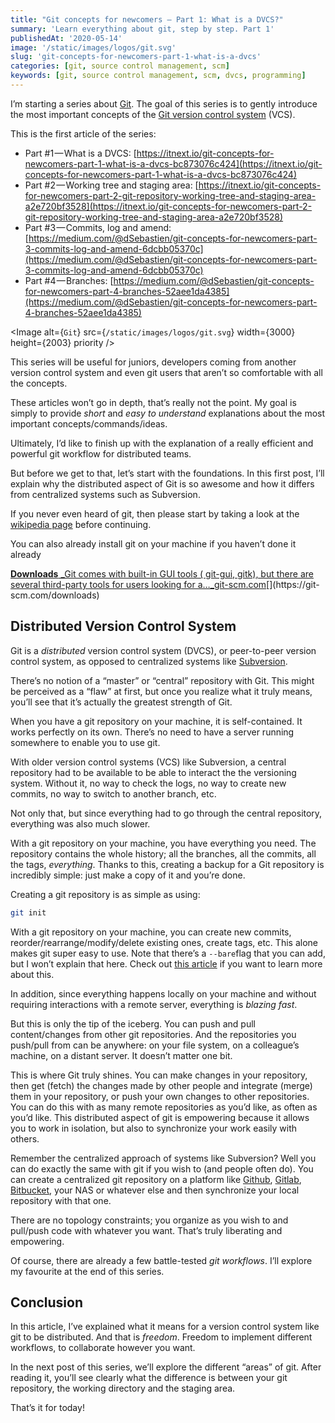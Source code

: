 ```yaml
---
title: "Git concepts for newcomers — Part 1: What is a DVCS?"
summary: 'Learn everything about git, step by step. Part 1'
publishedAt: '2020-05-14'
image: '/static/images/logos/git.svg'
slug: 'git-concepts-for-newcomers-part-1-what-is-a-dvcs'
categories: [git, source control management, scm]
keywords: [git, source control management, scm, dvcs, programming]
---
```


I’m starting a series about [Git](https://git-scm.com/). The goal of this series is to gently introduce the most important concepts of the [Git version control system](https://git-scm.com/) (VCS).

This is the first article of the series:

* Part #1 — What is a DVCS: [https://itnext.io/git-concepts-for-newcomers-part-1-what-is-a-dvcs-bc873076c424](https://itnext.io/git-concepts-for-newcomers-part-1-what-is-a-dvcs-bc873076c424)
* Part #2 — Working tree and staging area: [https://itnext.io/git-concepts-for-newcomers-part-2-git-repository-working-tree-and-staging-area-a2e720bf3528](https://itnext.io/git-concepts-for-newcomers-part-2-git-repository-working-tree-and-staging-area-a2e720bf3528)
* Part #3 — Commits, log and amend: [https://medium.com/@dSebastien/git-concepts-for-newcomers-part-3-commits-log-and-amend-6dcbb05370c](https://medium.com/@dSebastien/git-concepts-for-newcomers-part-3-commits-log-and-amend-6dcbb05370c)
* Part #4 — Branches: [https://medium.com/@dSebastien/git-concepts-for-newcomers-part-4-branches-52aee1da4385](https://medium.com/@dSebastien/git-concepts-for-newcomers-part-4-branches-52aee1da4385)

<Image
  alt={`Git`}
  src={`/static/images/logos/git.svg`}
  width={3000}
  height={2003}
  priority
/>

This series will be useful for juniors, developers coming from another version control system and even git users that aren’t so comfortable with all the concepts.

These articles won’t go in depth, that’s really not the point. My goal is simply to provide _short_ and _easy to understand_ explanations about the most important concepts/commands/ideas.

Ultimately, I’d like to finish up with the explanation of a really efficient and powerful git workflow for distributed teams.

But before we get to that, let’s start with the foundations. In this first post, I’ll explain why the distributed aspect of Git is so awesome and how it differs from centralized systems such as Subversion.

If you never even heard of git, then please start by taking a look at the [wikipedia page](https://en.wikipedia.org/wiki/Git) before continuing.

You can also already install git on your machine if you haven’t done it already

[**Downloads**
_Git comes with built-in GUI tools ( git-gui, gitk), but there are several third-party tools for users looking for a…_git-scm.com](https://git-scm.com/downloads "https://git-scm.com/downloads")[](https://git-scm.com/downloads)

## Distributed Version Control System

Git is a _distributed_ version control system (DVCS), or peer-to-peer version control system, as opposed to centralized systems like [Subversion](https://subversion.apache.org/).

There’s no notion of a “master” or “central” repository with Git. This might be perceived as a “flaw” at first, but once you realize what it truly means, you’ll see that it’s actually the greatest strength of Git.

When you have a git repository on your machine, it is self-contained. It works perfectly on its own. There’s no need to have a server running somewhere to enable you to use git.

With older version control systems (VCS) like Subversion, a central repository had to be available to be able to interact the the versioning system. Without it, no way to check the logs, no way to create new commits, no way to switch to another branch, etc.

Not only that, but since everything had to go through the central repository, everything was also much slower.

With a git repository on your machine, you have everything you need. The repository contains the whole history; all the branches, all the commits, all the tags, _everything_. Thanks to this, creating a backup for a Git repository is incredibly simple: just make a copy of it and you’re done.

Creating a git repository is as simple as using:

```bash
git init
```

With a git repository on your machine, you can create new commits, reorder/rearrange/modify/delete existing ones, create tags, etc. This alone makes git super easy to use. Note that there’s a `--bare`flag that you can add, but I won’t explain that here. Check out [this article](http://www.saintsjd.com/2011/01/what-is-a-bare-git-repository/) if you want to learn more about this.

In addition, since everything happens locally on your machine and without requiring interactions with a remote server, everything is _blazing fast_.

But this is only the tip of the iceberg. You can push and pull content/changes from other git repositories. And the repositories you push/pull from can be anywhere: on your file system, on a colleague’s machine, on a distant server. It doesn’t matter one bit.

This is where Git truly shines. You can make changes in your repository, then get (fetch) the changes made by other people and integrate (merge) them in your repository, or push your own changes to other repositories. You can do this with as many remote repositories as you’d like, as often as you’d like. This distributed aspect of git is empowering because it allows you to work in isolation, but also to synchronize your work easily with others.

Remember the centralized approach of systems like Subversion? Well you can do exactly the same with git if you wish to (and people often do). You can create a centralized git repository on a platform like [Github](https://github.com/), [Gitlab](https://about.gitlab.com/), [Bitbucket](https://bitbucket.org/), your NAS or whatever else and then synchronize your local repository with that one.

There are no topology constraints; you organize as you wish to and pull/push code with whatever you want. That’s truly liberating and empowering.

Of course, there are already a few battle-tested _git_ _workflows_. I’ll explore my favourite at the end of this series.

## Conclusion

In this article, I’ve explained what it means for a version control system like git to be distributed. And that is _freedom_. Freedom to implement different workflows, to collaborate however you want.

In the next post of this series, we’ll explore the different “areas” of git. After reading it, you’ll see clearly what the difference is between your git repository, the working directory and the staging area.

That’s it for today!

<BlogPostSignature />
